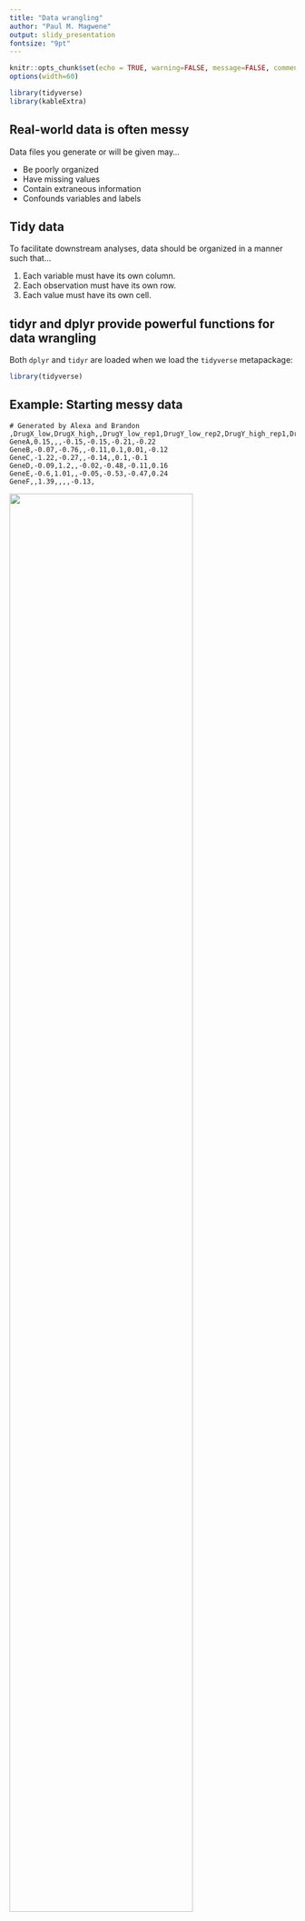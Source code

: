 ```yaml
---
title: "Data wrangling"
author: "Paul M. Magwene"
output: slidy_presentation
fontsize: "9pt"  
---
```


```r
knitr::opts_chunk$set(echo = TRUE, warning=FALSE, message=FALSE, comment = "", collapse=TRUE)
options(width=60)

library(tidyverse)
library(kableExtra)
```


## Real-world data is often messy

Data files you generate or will be given may...

* Be poorly organized
* Have missing values
* Contain extraneous information
* Confounds variables and labels


## Tidy data 

To facilitate downstream analyses, data should be organized in a manner such that...

  1. Each variable must have its own column.
  1. Each observation must have its own row.
  1. Each value must have its own cell.
  
## tidyr and dplyr provide powerful functions for data wrangling

Both `dplyr` and `tidyr` are loaded when we load the `tidyverse` metapackage:

```r
library(tidyverse)
```


## Example: Starting messy data

```verbatim
# Generated by Alexa and Brandon
,DrugX_low,DrugX_high,,DrugY_low_rep1,DrugY_low_rep2,DrugY_high_rep1,DrugY_high_rep2
GeneA,0.15,,,-0.15,-0.15,-0.21,-0.22
GeneB,-0.07,-0.76,,-0.11,0.1,0.01,-0.12
GeneC,-1.22,-0.27,,-0.14,,0.1,-0.1
GeneD,-0.09,1.2,,-0.02,-0.48,-0.11,0.16
GeneE,-0.6,1.01,,-0.05,-0.53,-0.47,0.24
GeneF,,1.39,,,,-0.13,
```

![](./small-messy-image.png){width=80%}

## Common problems with "raw" data files

 * Comment lines
 * Missing column headers
 * Genes are cases rather than variables
 * Confounds treatment, dosage, and replicates
 * Blank columns --  used for visual organization in spreadsheet, but interferes with analysis
 


## Naively reading the data produces poor results

```r
library(tidyverse)
```


```r
messy <- read_csv("~/Desktop/small-messy-data.csv")
```

```r
knitr::kable(messy) %>%
  kable_styling(bootstrap_options = "striped", font_size = 14)
```


## Explore options of your reader function(s)

Example: filtering comment lines

```r
messy <- read_csv("~/Desktop/small-messy-data.csv", comment="#")
```

```r
knitr::kable(messy) %>%
  kable_styling(bootstrap_options = "striped", font_size = 14)
```



## Renaming columns using dplyr::rename

```r
messy <- 
  messy %>%
  rename(Gene = "...1")
```

```r
knitr::kable(messy) %>%
  kable_styling(bootstrap_options = "striped", font_size = 14)
```

## Dropping columns using select

```r
messy %>%
  select(-"...4")
```
```r
messy %>%
  select(-"...4") %>%
  knitr::kable() %>%
  kable_styling(bootstrap_options = "striped", font_size = 14)
```


## Dropping columns using select and where

If you had many columns it might not be feasible to specify the names directly. The `where` helper function can be used to specify a function to determine column selection.

```r
messy <-
  messy %>%
  select(-where( function(x) all(is.na(x)) ))
```

```r
knitr::kable(messy) %>%
  kable_styling(bootstrap_options = "striped", font_size = 14)
```

## Reshaping a data frame using pivoting

`tidyr::pivot_longer`:

```r
long_messy <-
  messy %>%
  pivot_longer(-Gene, names_to="Drug_Dosage_Rep", values_to="Expression")
```

```r
knitr::kable(long_messy[1:10,]) %>%
  kable_styling(bootstrap_options = "striped", font_size = 14, full_width = FALSE)
```


## Extract a column in multiple columns

`tidyr::select` is easy to use if the parts of interest are separated by a consistent pattern. `tidyr::extract` provides more powerful regex based matching.

```r
split_long_messy <-
  long_messy %>%
  separate("Drug_Dosage_Rep", into=c("Drug", "Dosage", "Replicate"), sep="_")
```
```r
knitr::kable(split_long_messy[1:10,]) %>%
  kable_styling(bootstrap_options = "striped", font_size = 14, full_width = FALSE)
```

## Filling missing data 

`tidyr::fill` and `tidyr::replace_na`

```r
tidy_data <-
  split_long_messy %>%
  replace_na(list(Replicate = "rep1"))
```
```r
knitr::kable(tidy_data[1:10,]) %>%
  kable_styling(bootstrap_options = "striped", font_size = 14, full_width = FALSE)
```
## Tidy data enables complex summaries

```r
tidy_summary <-
  tidy_data %>%
  group_by(Gene, Drug, Dosage) %>%
  summarize(Mean_Expression = mean(Expression, na.rm=TRUE))

```
```r
knitr::kable(tidy_summary[1:10,]) %>%
  kable_styling(bootstrap_options = "striped", font_size = 14, full_width = FALSE)
```


## Tidy data enables complex plotting 

```r
tidy_summary %>%
  ggplot(aes(x = Dosage, y = Mean_Expression, color=Drug)) + 
  geom_point(alpha=0.5) + 
  geom_line(aes(group=Drug)) +
  facet_wrap(~Gene)
```

## Summary and raw values as different ggplot layers

```r
tidy_summary %>%
  ggplot(aes(x = Dosage, y = Mean_Expression, color=Drug)) + 
  geom_point(alpha=0.85, size=3) + 
  geom_line(aes(group=Drug)) +
  geom_point(data=tidy_data, 
             mapping=aes(x = Dosage, y = Expression, color=Drug),
             alpha = 0.5, size = 1.5, 
             inherit.aes = FALSE) + 
  facet_wrap(~Gene)
```




## Widening

`tidyr::pivot_wider` spreads data across columns:

```r
tidy_summary %>%
  pivot_wider(names_from = Gene, values_from = Mean_Expression)
```

```r
tidy_summary %>%
  pivot_wider(names_from = Gene, values_from = Mean_Expression) %>%
  knitr::kable() %>%
  kable_styling(bootstrap_options = "striped", font_size = 14, full_width = FALSE)
```

```r
tidy_summary %>%
  ungroup() %>%  # ungroup important here
  pivot_wider(names_from = Gene, values_from = Mean_Expression) %>%
  select(!c(Drug,Dosage,GeneF)) %>%
  cor(use = "pairwise.complete.obs" )
```
 
```r
tidy_summary %>%
  ungroup() %>%  # ungroup important here
  pivot_wider(names_from = Gene, values_from = Mean_Expression) %>%
  select(!c(Drug,Dosage,GeneF)) %>%
  cor(use = "pairwise.complete.obs" ) %>%  
  knitr::kable() %>%
  kable_styling(bootstrap_options = "striped", font_size = 14, full_width = FALSE)
``` 

 
 